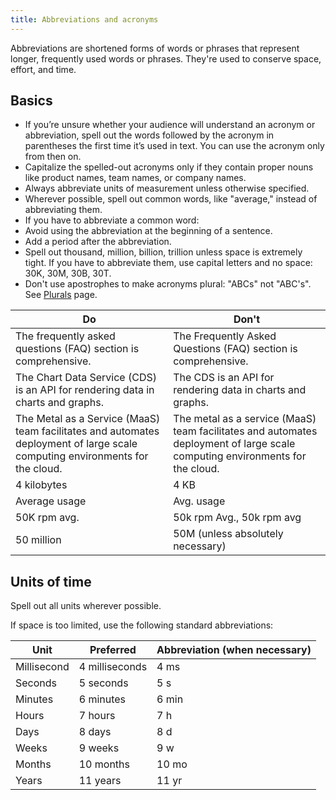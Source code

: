 ```yaml
---
title: Abbreviations and acronyms
---
```


Abbreviations are shortened forms of words or phrases that represent longer, frequently used words or phrases. They're used to conserve space, effort, and time.

## Basics

-   If you’re unsure whether your audience will understand an acronym or abbreviation, spell out the words followed by the acronym in parentheses the first time it’s used in text. You can use the acronym only from then on.
-   Capitalize the spelled-out acronyms only if they contain proper nouns like product names, team names, or company names.
-   Always abbreviate units of measurement unless otherwise specified.
-   Wherever possible, spell out common words, like "average," instead of abbreviating them.
-   If you have to abbreviate a common word:
-   Avoid using the abbreviation at the beginning of a sentence.
-   Add a period after the abbreviation.
-   Spell out thousand, million, billion, trillion unless space is extremely tight. If you have to abbreviate them, use capital letters and no space: 30K, 30M, 30B, 30T.
-   Don't use apostrophes to make acronyms plural: "ABCs" not "ABC's". See [Plurals](../plurals/) page.

| Do                                                                                                                           | Don't                                                                                                                        |
| ---------------------------------------------------------------------------------------------------------------------------- | ---------------------------------------------------------------------------------------------------------------------------- |
| The frequently asked questions (FAQ) section is comprehensive.                                                               | The Frequently Asked Questions (FAQ) section is comprehensive.                                                               |
| The Chart Data Service (CDS) is an API for rendering data in charts and graphs.                                              | The CDS is an API for rendering data in charts and graphs.                                                                   |
| The Metal as a Service (MaaS) team facilitates and automates deployment of large scale computing environments for the cloud. | The metal as a service (MaaS) team facilitates and automates deployment of large scale computing environments for the cloud. |
| 4 kilobytes                                                                                                                  | 4 KB                                                                                                                         |
| Average usage                                                                                                                | Avg. usage                                                                                                                   |
| 50K rpm avg.                                                                                                                 | 50k rpm Avg., 50k rpm avg                                                                                                    |
| 50 million                                                                                                                   | 50M (unless absolutely necessary)                                                                                            |

## Units of time

Spell out all units wherever possible.

If space is too limited, use the following standard abbreviations:

| Unit        | Preferred      | Abbreviation (when necessary) |
| ----------- | -------------- | ----------------------------- |
| Millisecond | 4 milliseconds | 4 ms                          |
| Seconds     | 5 seconds      | 5 s                           |
| Minutes     | 6 minutes      | 6 min                         |
| Hours       | 7 hours        | 7 h                           |
| Days        | 8 days         | 8 d                           |
| Weeks       | 9 weeks        | 9 w                           |
| Months      | 10 months      | 10 mo                         |
| Years       | 11 years       | 11 yr                         |
